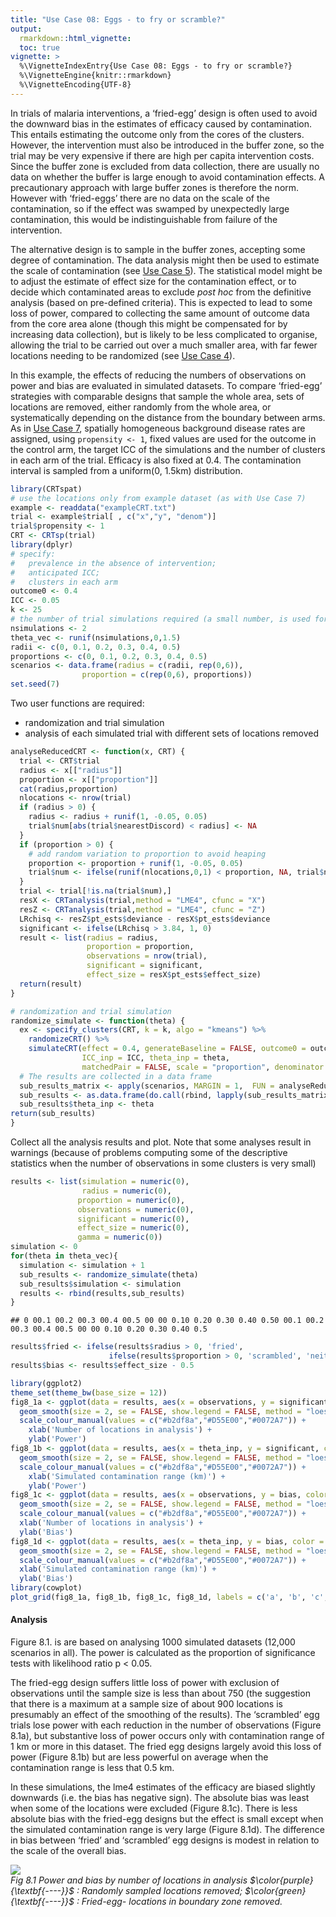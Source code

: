 ---
title: "Use Case 08: Eggs - to fry or scramble?"
output:
  rmarkdown::html_vignette:
  toc: true
vignette: >
  %\VignetteIndexEntry{Use Case 08: Eggs - to fry or scramble?}
  %\VignetteEngine{knitr::rmarkdown}
  %\VignetteEncoding{UTF-8}
---

In trials of malaria interventions, a 'fried-egg' design is often used to avoid the downward bias in the estimates of efficacy caused by contamination. This entails estimating the outcome only from the cores of the clusters. However,
the intervention must also be introduced in the buffer zone, so the trial may be very expensive if there are high per capita intervention costs. Since the buffer zone is excluded from data collection, there are usually no data on whether the buffer is large enough to avoid contamination effects. A precautionary approach with large buffer zones is therefore the norm. However with 'fried-eggs' there are no data on the scale of the contamination, so if the effect was swamped by unexpectedly large contamination, this would be indistinguishable from failure of the intervention.

The alternative design is to sample in the buffer zones, accepting some degree of contamination. The data analysis
might then be used to estimate the scale of contamination (see [Use Case 5](Usecase5.html)). The statistical model might be to adjust the estimate of effect size for the contamination effect, or to decide which contaminated areas to exclude
*post hoc* from the definitive analysis (based on pre-defined criteria). This is expected to lead to some loss of power, compared to collecting the same amount of outcome data from the core area alone (though this might be compensated for by increasing data collection), but is likely to be less complicated to organise, allowing the trial to be carried out over a much smaller area, with far fewer locations needing to be randomized (see [Use Case 4](Usecase4.html)).

In this example, the effects of reducing the numbers of observations on power and bias are evaluated in simulated datasets. To compare 'fried-egg' strategies with comparable designs that sample the whole area, sets of locations are removed, either randomly from the whole area, or systematically depending on the distance from the boundary between arms.
As in [Use Case 7](Usecase7.html), spatially homogeneous background disease rates are assigned, using `propensity <- 1`, fixed values are used for the outcome in the control arm, the target ICC of the simulations and the number of clusters in each arm of the trial. Efficacy is also fixed at 0.4. The contamination interval is sampled from a uniform(0, 1.5km) distribution.


```r
library(CRTspat)
# use the locations only from example dataset (as with Use Case 7)
example <- readdata("exampleCRT.txt")
trial <- example$trial[ , c("x","y", "denom")]
trial$propensity <- 1
CRT <- CRTsp(trial)
library(dplyr)
# specify:
#   prevalence in the absence of intervention;
#   anticipated ICC;
#   clusters in each arm
outcome0 <- 0.4
ICC <- 0.05
k <- 25
# the number of trial simulations required (a small number, is used for testing, the plots are based on 1000)
nsimulations <- 2
theta_vec <- runif(nsimulations,0,1.5)
radii <- c(0, 0.1, 0.2, 0.3, 0.4, 0.5)
proportions <- c(0, 0.1, 0.2, 0.3, 0.4, 0.5)
scenarios <- data.frame(radius = c(radii, rep(0,6)),
                proportion = c(rep(0,6), proportions))
set.seed(7)
```

Two user functions are required:

+ randomization and trial simulation
+ analysis of each simulated trial with different sets of locations removed


```r
analyseReducedCRT <- function(x, CRT) {
  trial <- CRT$trial
  radius <- x[["radius"]]
  proportion <- x[["proportion"]]
  cat(radius,proportion)
  nlocations <- nrow(trial)
  if (radius > 0) {
    radius <- radius + runif(1, -0.05, 0.05)
    trial$num[abs(trial$nearestDiscord) < radius] <- NA
  }
  if (proportion > 0) {
    # add random variation to proportion to avoid heaping
    proportion <- proportion + runif(1, -0.05, 0.05)
    trial$num <- ifelse(runif(nlocations,0,1) < proportion, NA, trial$num)
  }
  trial <- trial[!is.na(trial$num),]
  resX <- CRTanalysis(trial,method = "LME4", cfunc = "X")
  resZ <- CRTanalysis(trial,method = "LME4", cfunc = "Z")
  LRchisq <- resZ$pt_ests$deviance - resX$pt_ests$deviance
  significant <- ifelse(LRchisq > 3.84, 1, 0)
  result <- list(radius = radius,
                 proportion = proportion,
                 observations = nrow(trial),
                 significant = significant,
                 effect_size = resX$pt_ests$effect_size)
  return(result)
}

# randomization and trial simulation
randomize_simulate <- function(theta) {
  ex <- specify_clusters(CRT, k = k, algo = "kmeans") %>%
    randomizeCRT() %>%
    simulateCRT(effect = 0.4, generateBaseline = FALSE, outcome0 = outcome0,
                ICC_inp = ICC, theta_inp = theta,
                matchedPair = FALSE, scale = "proportion", denominator = "denom", tol = 0.01)
  # The results are collected in a data frame
  sub_results_matrix <- apply(scenarios, MARGIN = 1,  FUN = analyseReducedCRT, CRT = ex)
  sub_results <- as.data.frame(do.call(rbind, lapply(sub_results_matrix, as.data.frame)))
  sub_results$theta_inp <- theta
return(sub_results)
}
```

Collect all the analysis results and plot. Note that some analyses result in warnings (because of problems computing some of the descriptive statistics when the number of observations in some clusters is very small)


```r
results <- list(simulation = numeric(0),
                radius = numeric(0),
               proportion = numeric(0),
               observations = numeric(0),
               significant = numeric(0),
               effect_size = numeric(0),
               gamma = numeric(0))
simulation <- 0
for(theta in theta_vec){
  simulation <- simulation + 1
  sub_results <- randomize_simulate(theta)
  sub_results$simulation <- simulation
  results <- rbind(results,sub_results)
}
```

```
## 0 00.1 00.2 00.3 00.4 00.5 00 00 0.10 0.20 0.30 0.40 0.50 00.1 00.2 00.3 00.4 00.5 00 00 0.10 0.20 0.30 0.40 0.5
```

```r
results$fried <- ifelse(results$radius > 0, 'fried',
                      ifelse(results$proportion > 0, 'scrambled', 'neither'))
results$bias <- results$effect_size - 0.5

library(ggplot2)
theme_set(theme_bw(base_size = 12))
fig8_1a <- ggplot(data = results, aes(x = observations, y = significant, color = factor(fried))) +
  geom_smooth(size = 2, se = FALSE, show.legend = FALSE, method = "loess", span = 1) +
  scale_colour_manual(values = c("#b2df8a","#D55E00","#0072A7")) +
    xlab('Number of locations in analysis') +
    ylab('Power')
fig8_1b <- ggplot(data = results, aes(x = theta_inp, y = significant, color = factor(fried))) +
  geom_smooth(size = 2, se = FALSE, show.legend = FALSE, method = "loess", span = 1) +
  scale_colour_manual(values = c("#b2df8a","#D55E00","#0072A7")) +
    xlab('Simulated contamination range (km)') +
    ylab('Power')
fig8_1c <- ggplot(data = results, aes(x = observations, y = bias, color = factor(fried))) +
  geom_smooth(size = 2, se = FALSE, show.legend = FALSE, method = "loess", span = 1) +
  scale_colour_manual(values = c("#b2df8a","#D55E00","#0072A7")) +
  xlab('Number of locations in analysis') +
  ylab('Bias')
fig8_1d <- ggplot(data = results, aes(x = theta_inp, y = bias, color = factor(fried))) +
  geom_smooth(size = 2, se = FALSE, show.legend = FALSE, method = "loess", span = 1) +
  scale_colour_manual(values = c("#b2df8a","#D55E00","#0072A7")) +
  xlab('Simulated contamination range (km)') +
  ylab('Bias')
library(cowplot)
plot_grid(fig8_1a, fig8_1b, fig8_1c, fig8_1d, labels = c('a', 'b', 'c', 'd'), label_size = 14, ncol = 2)
```

#### Analysis

Figure 8.1. is are based on analysing 1000 simulated datasets (12,000 scenarios in all).
The power is calculated as the proportion of significance tests with likelihood ratio p < 0.05.

The fried-egg design suffers little loss of power with exclusion of observations until the sample size is less than about 750 (the suggestion that there is a maximum at a sample size of about 900 locations is presumably an effect of the smoothing of the results). The 'scrambled' egg trials lose power with each reduction in the number of observations (Figure 8.1a), but substantive loss of power occurs only with contamination range of 1 km or more
in this dataset. The fried egg designs largely avoid this loss of power (Figure 8.1b) but are less powerful on average when the contamination range is less that 0.5 km.

In these simulations, the lme4 estimates of the efficacy are biased slightly downwards (i.e. the bias has negative sign). The absolute bias was least when some of the locations were excluded (Figure 8.1c). There is less absolute bias with the fried-egg designs but the effect is small except when the simulated contamination range is very large (Figure 8.1d). The difference in bias between 'fried' and 'scrambled' egg designs is modest in relation to the scale of the overall bias.

<p>
    <img src="example8c.r-1.png" > <br>
    <em>Fig 8.1 Power and bias by number of locations in analysis
    $\color{purple}{\textbf{----}}$ : Randomly sampled locations removed;
    $\color{green}{\textbf{----}}$ : Fried-egg- locations in boundary zone removed.
    </em>
</p>

